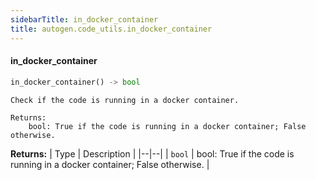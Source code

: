 ```yaml
---
sidebarTitle: in_docker_container
title: autogen.code_utils.in_docker_container
---
```


<code class="doc-symbol doc-symbol-heading doc-symbol-function"></code>
#### in_docker_container
<a href="#autogen.code_utils..in_docker_container" class="headerlink" title="Permanent link"></a>

```python
in_docker_container() -> bool
```

    Check if the code is running in a docker container.
    
    Returns:
        bool: True if the code is running in a docker container; False otherwise.

<b>Returns:</b>
| Type | Description |
|--|--|
| `bool` | bool: True if the code is running in a docker container; False otherwise. |

<br />